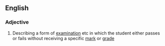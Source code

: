 ==English==

===Adjective===
{{en-adj|-|pos=[[pass]]-[[fail]]}}

# Describing a form of [[examination]] etc in which the student either passes or fails without receiving a specific [[mark]] or [[grade]]